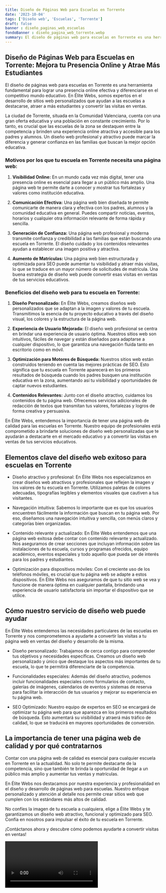 ```yaml
---
title: Diseño de Páginas Web para Escuelas en Torrente
date: '2023-10-04'
tags: ['Diseño web', 'Escuelas', 'Torrente']
draft: false
banner : diseño_paginas_web_escuelas
fondoBanner : diseño_pagina_web_torrente.webp
summary: El diseño de páginas web para escuelas en Torrente es una herramienta fundamental para lograr una presencia online efectiva y diferenciarse en el competitivo mundo educativo. En Élite Webs, somos expertos en el desarrollo de sitios web personalizados que ayudan a las escuelas a destacarse, atraer a más estudiantes y convertir las visitas en ventas.
---
```


## **Diseño de Páginas Web para Escuelas en Torrente: Mejora tu Presencia Online y Atrae Más Estudiantes**

El diseño de páginas web para escuelas en Torrente es una herramienta fundamental para lograr una presencia online efectiva y diferenciarse en el competitivo mundo educativo. En Élite Webs, somos expertos en el desarrollo de sitios web personalizados que ayudan a las escuelas a destacarse, atraer a más estudiantes y convertir las visitas en ventas.

La ciudad de Torrente, situada en la Comunidad Valenciana, cuenta con una gran oferta educativa y una población en constante crecimiento. Por lo tanto, es crucial que las escuelas de la zona se destaquen entre la competencia y brinden una experiencia online atractiva y accesible para los padres y alumnos. Un diseño web profesional y atractivo puede marcar la diferencia y generar confianza en las familias que buscan la mejor opción educativa.

### **Motivos por los que tu escuela en Torrente necesita una página web:**

1. **Visibilidad Online:** En un mundo cada vez más digital, tener una presencia online es esencial para llegar a un público más amplio. Una página web te permite darte a conocer y mostrar tus fortalezas y valores como institución educativa.

2. **Comunicación Efectiva:** Una página web bien diseñada te permite comunicarte de manera clara y efectiva con los padres, alumnos y la comunidad educativa en general. Puedes compartir noticias, eventos, horarios y cualquier otra información relevante de forma rápida y sencilla.

3. **Generación de Confianza:** Una página web profesional y moderna transmite confianza y credibilidad a las familias que están buscando una escuela en Torrente. El diseño cuidado y los contenidos relevantes ayudan a establecer una imagen positiva y atractiva.

4. **Aumento de Matrículas:** Una página web bien estructurada y optimizada para SEO puede aumentar tu visibilidad y atraer más visitas, lo que se traduce en un mayor número de solicitudes de matrícula. Una buena estrategia de diseño web puede convertir esas visitas en ventas de tus servicios educativos.

### **Beneficios del diseño web para tu escuela en Torrente:**

1. **Diseño Personalizado:** En Élite Webs, creamos diseños web personalizados que se adaptan a la imagen y valores de tu escuela. Transmitimos la esencia de tu proyecto educativo a través del diseño visual, los colores y la estructura de la página web.

2. **Experiencia de Usuario Mejorada:** El diseño web profesional se centra en brindar una experiencia de usuario óptima. Nuestros sitios web son intuitivos, fáciles de navegar y están diseñados para adaptarse a cualquier dispositivo, lo que garantiza una navegación fluida tanto en escritorio como en móvil.

3. **Optimización para Motores de Búsqueda:** Nuestros sitios web están construidos teniendo en cuenta las mejores prácticas de SEO. Esto significa que tu escuela en Torrente aparecerá en los primeros resultados de búsqueda cuando los padres busquen una institución educativa en la zona, aumentando así tu visibilidad y oportunidades de captar nuevos estudiantes.

4. **Contenidos Relevantes:** Junto con el diseño atractivo, cuidamos los contenidos de tu página web. Ofrecemos servicios adicionales de redacción de textos que transmitan tus valores, fortalezas y logros de forma creativa y persuasiva.

En Élite Webs, entendemos la importancia de tener una página web de calidad para las escuelas en Torrente. Nuestro equipo de profesionales está comprometido a brindarte soluciones de diseño web personalizadas que te ayudarán a destacarte en el mercado educativo y a convertir las visitas en ventas de tus servicios educativos.

<GifSeo />

<Cta />

## Elementos clave del diseño web exitoso para escuelas en Torrente

- Diseño atractivo y profesional: En Élite Webs nos especializamos en crear diseños web atractivos y profesionales que reflejen la imagen y los valores de tu escuela en Torrente. Utilizamos paletas de colores adecuadas, tipografías legibles y elementos visuales que cautiven a tus visitantes.

- Navegación intuitiva: Sabemos lo importante que es que los usuarios encuentren fácilmente la información que buscan en tu página web. Por eso, diseñamos una navegación intuitiva y sencilla, con menús claros y categorías bien organizadas.

- Contenido relevante y actualizado: En Élite Webs entendemos que una página web exitosa debe contar con contenido relevante y actualizado. Nos aseguramos de crear secciones que incluyan información sobre las instalaciones de tu escuela, cursos y programas ofrecidos, equipo académico, eventos especiales y todo aquello que pueda ser de interés para los padres y estudiantes.

- Optimización para dispositivos móviles: Con el creciente uso de los teléfonos móviles, es crucial que tu página web se adapte a estos dispositivos. En Élite Webs nos aseguramos de que tu sitio web se vea y funcione de manera óptima en cualquier pantalla, brindando una experiencia de usuario satisfactoria sin importar el dispositivo que se utilice.

## Cómo nuestro servicio de diseño web puede ayudar

En Élite Webs entendemos las necesidades particulares de las escuelas en Torrente y nos comprometemos a ayudarte a convertir las visitas a tu página web en ventas del diseño y desarrollo de la misma.
 
- Diseño personalizado: Trabajamos de cerca contigo para comprender tus objetivos y necesidades específicas. Creamos un diseño web personalizado y único que destaque los aspectos más importantes de tu escuela, lo que te permitirá diferenciarte de la competencia.

- Funcionalidades especiales: Además del diseño atractivo, podemos incluir funcionalidades especiales como formularios de contacto, galerías de imágenes, calendarios de eventos y sistemas de reserva para facilitar la interacción de tus usuarios y mejorar su experiencia en tu página web.

- SEO Optimizado: Nuestro equipo de expertos en SEO se encargará de optimizar tu página web para que aparezca en los primeros resultados de búsqueda. Esto aumentará su visibilidad y atraerá más tráfico de calidad, lo que se traducirá en mayores oportunidades de conversión.

## La importancia de tener una página web de calidad y por qué contratarnos

Contar con una página web de calidad es esencial para cualquier escuela en Torrente en la actualidad. No solo te permite destacarte de la competencia, sino que también te brinda la oportunidad de llegar a un público más amplio y aumentar tus ventas y matrículas.

En Élite Webs nos destacamos por nuestra experiencia y profesionalidad en el diseño y desarrollo de páginas web para escuelas. Nuestro enfoque personalizado y atención al detalle nos permite crear sitios web que cumplen con los estándares más altos de calidad.

No confíes la imagen de tu escuela a cualquiera, elige a Élite Webs y te garantizamos un diseño web atractivo, funcional y optimizado para SEO. Confía en nosotros para impulsar el éxito de tu escuela en Torrente.

¡Contáctanos ahora y descubre cómo podemos ayudarte a convertir visitas en ventas!

<Video />

<CtaBot job='Escuelas' city='Torrente'/>

<Gmaps query='Torrente+españa+maps' />